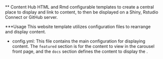 
** Content Hub
HTML and Rmd configurable templates to create a central place to display and link to content,
to then be displayed on a Shiny, Rstudio Connect or GitHub server. 

***Usage
This website template utilizes configuration files to rearrange and display content.

- config.yml: This file contains the main configuration for displaying content.
The `featured` section is for the content to view in the carousel front page,
and the `docs` section defines the content to display the . 
